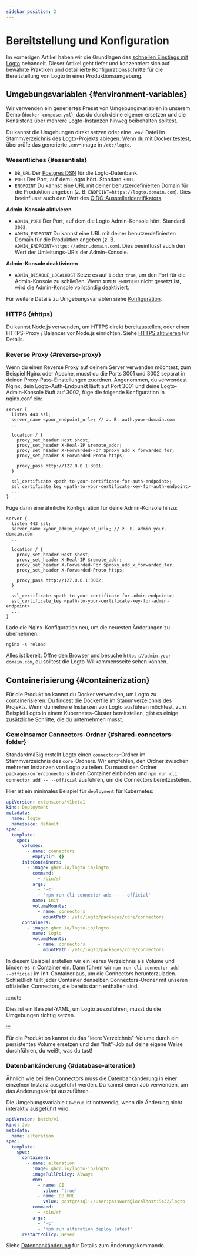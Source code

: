 ```yaml
---
sidebar_position: 2
---
```


# Bereitstellung und Konfiguration

Im vorherigen Artikel haben wir die Grundlagen des [schnellen Einstiegs mit Logto](/logto-oss/get-started-with-oss) behandelt. Dieser Artikel geht tiefer und konzentriert sich auf bewährte Praktiken und detaillierte Konfigurationsschritte für die Bereitstellung von Logto in einer Produktionsumgebung.

## Umgebungsvariablen \{#environment-variables}

Wir verwenden ein generiertes Preset von Umgebungsvariablen in unserem Demo (`docker-compose.yml`), das du durch deine eigenen ersetzen und die Konsistenz über mehrere Logto-Instanzen hinweg beibehalten solltest.

Du kannst die Umgebungen direkt setzen oder eine `.env`-Datei im Stammverzeichnis des Logto-Projekts ablegen. Wenn du mit Docker testest, überprüfe das generierte `.env`-Image in `/etc/logto`.

### Wesentliches \{#essentials}

- `DB_URL` Der [Postgres DSN](https://www.postgresql.org/docs/14/libpq-connect.html#id-1.7.3.8.3.6) für die Logto-Datenbank.
- `PORT` Der Port, auf dem Logto hört. Standard `3001`.
- `ENDPOINT` Du kannst eine URL mit deiner benutzerdefinierten Domain für die Produktion angeben (z. B. `ENDPOINT=https://logto.domain.com`). Dies beeinflusst auch den Wert des [OIDC-Ausstelleridentifikators](https://openid.net/specs/openid-connect-core-1_0.html#IssuerIdentifier).

**Admin-Konsole aktivieren**

- `ADMIN_PORT` Der Port, auf dem die Logto Admin-Konsole hört. Standard `3002`.
- `ADMIN_ENDPOINT` Du kannst eine URL mit deiner benutzerdefinierten Domain für die Produktion angeben (z. B. `ADMIN_ENDPOINT=https://admin.domain.com`). Dies beeinflusst auch den Wert der Umleitungs-URIs der Admin-Konsole.

**Admin-Konsole deaktivieren**

- `ADMIN_DISABLE_LOCALHOST` Setze es auf `1` oder `true`, um den Port für die Admin-Konsole zu schließen. Wenn `ADMIN_ENDPOINT` nicht gesetzt ist, wird die Admin-Konsole vollständig deaktiviert.

Für weitere Details zu Umgebungsvariablen siehe [Konfiguration](/concepts/core-service/configuration/).

### HTTPS \{#https}

Du kannst Node.js verwenden, um HTTPS direkt bereitzustellen, oder einen HTTPS-Proxy / Balancer vor Node.js einrichten. Siehe [HTTPS aktivieren](/concepts/core-service/configuration/#enabling-https) für Details.

### Reverse Proxy \{#reverse-proxy}

Wenn du einen Reverse Proxy auf deinem Server verwenden möchtest, zum Beispiel Nginx oder Apache, musst du die Ports 3001 und 3002 separat in deinen Proxy-Pass-Einstellungen zuordnen. Angenommen, du verwendest Nginx, dein Logto-Auth-Endpunkt läuft auf Port 3001 und deine Logto-Admin-Konsole läuft auf 3002, füge die folgende Konfiguration in nginx.conf ein:

```
server {
  listen 443 ssl;
  server_name <your_endpoint_url>; // z. B. auth.your-domain.com
  ...

  location / {
    proxy_set_header Host $host;
    proxy_set_header X-Real-IP $remote_addr;
    proxy_set_header X-Forwarded-For $proxy_add_x_forwarded_for;
    proxy_set_header X-Forwarded-Proto https;

    proxy_pass http://127.0.0.1:3001;
  }

  ssl_certificate <path-to-your-certificate-for-auth-endpoint>;
  ssl_certificate_key <path-to-your-certificate-key-for-auth-endpoint>
  ...
}
```

Füge dann eine ähnliche Konfiguration für deine Admin-Konsole hinzu:

```
server {
  listen 443 ssl;
  server_name <your_admin_endpoint_url>; // z. B. admin.your-domain.com
  ...

  location / {
    proxy_set_header Host $host;
    proxy_set_header X-Real-IP $remote_addr;
    proxy_set_header X-Forwarded-For $proxy_add_x_forwarded_for;
    proxy_set_header X-Forwarded-Proto https;

    proxy_pass http://127.0.0.1:3002;
  }

  ssl_certificate <path-to-your-certificate-for-admin-endpoint>;
  ssl_certificate_key <path-to-your-certificate-key-for-admin-endpoint>
  ...
}
```

Lade die Nginx-Konfiguration neu, um die neuesten Änderungen zu übernehmen:

```
nginx -s reload
```

Alles ist bereit. Öffne den Browser und besuche `https://admin.your-domain.com`, du solltest die Logto-Willkommensseite sehen können.

## Containerisierung \{#containerization}

Für die Produktion kannst du Docker verwenden, um Logto zu containerisieren. Du findest die Dockerfile im Stammverzeichnis des Projekts. Wenn du mehrere Instanzen von Logto ausführen möchtest, zum Beispiel Logto in einem Kubernetes-Cluster bereitstellen, gibt es einige zusätzliche Schritte, die du unternehmen musst.

### Gemeinsamer Connectors-Ordner \{#shared-connectors-folder}

Standardmäßig erstellt Logto einen `connectors`-Ordner im Stammverzeichnis des `core`-Ordners. Wir empfehlen, den Ordner zwischen mehreren Instanzen von Logto zu teilen. Du musst den Ordner `packages/core/connectors` in den Container einbinden und `npm run cli connector add -- --official` ausführen, um die Connectors bereitzustellen.

Hier ist ein minimales Beispiel für `deployment` für Kubernetes:

```yaml
apiVersion: extensions/v1beta1
kind: Deployment
metadata:
  name: logto
  namespace: default
spec:
  template:
    spec:
      volumes:
        - name: connectors
          emptyDir: {}
      initContainers:
        - image: ghcr.io/logto-io/logto
          command:
            - /bin/sh
          args:
            - '-c'
            - 'npm run cli connector add -- --official'
          name: init
          volumeMounts:
            - name: connectors
              mountPath: /etc/logto/packages/core/connectors
      containers:
        - image: ghcr.io/logto-io/logto
          name: logto
          volumeMounts:
            - name: connectors
              mountPath: /etc/logto/packages/core/connectors
```

In diesem Beispiel erstellen wir ein leeres Verzeichnis als Volume und binden es in Container ein. Dann führen wir `npm run cli connector add -- --official` im Init-Container aus, um die Connectors herunterzuladen. Schließlich teilt jeder Container denselben Connectors-Ordner mit unseren offiziellen Connectors, die bereits darin enthalten sind.

:::note

Dies ist ein Beispiel-YAML, um Logto auszuführen, musst du die Umgebungen richtig setzen.

:::

Für die Produktion kannst du das "leere Verzeichnis"-Volume durch ein persistentes Volume ersetzen und den "Init"-Job auf deine eigene Weise durchführen, du weißt, was du tust!

### Datenbankänderung \{#database-alteration}

Ähnlich wie bei den Connectors muss die Datenbankänderung in einer einzelnen Instanz ausgeführt werden. Du kannst einen Job verwenden, um das Änderungsskript auszuführen.

Die Umgebungsvariable `CI=true` ist notwendig, wenn die Änderung nicht interaktiv ausgeführt wird.

```yaml
apiVersion: batch/v1
kind: Job
metadata:
  name: alteration
spec:
  template:
    spec:
      containers:
        - name: alteration
          image: ghcr.io/logto-io/logto
          imagePullPolicy: Always
          env:
            - name: CI
              value: 'true'
            - name: DB_URL
              value: postgresql://user:password@localhost:5432/logto
          command:
            - /bin/sh
          args:
            - '-c'
            - 'npm run alteration deploy latest'
      restartPolicy: Never
```

Siehe [Datenbankänderung](/logto-oss/using-cli/database-alteration/) für Details zum Änderungskommando.

